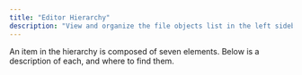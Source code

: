 ```yaml
---
title: "Editor Hierarchy"
description: "View and organize the file objects list in the left sidebar, aka the Hierarchy"
---
```




<Accordion title="Anatomy of a Hierarchy Item" defaultOpen={false}>
  An item in the hierarchy is composed of seven elements. Below is a description of each, and where to find them.&#x20;
</Accordion>